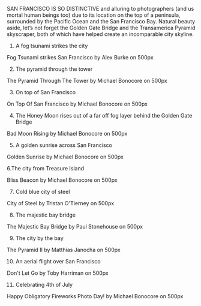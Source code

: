SAN FRANCISCO IS SO DISTINCTIVE and alluring to photographers (and us mortal human beings too) due to its location on the top of a peninsula, surrounded by the Pacific Ocean and the San Francisco Bay. Natural beauty aside, let’s not forget the Golden Gate Bridge and the Transamerica Pyramid skyscraper, both of which have helped create an incomparable city skyline.
 
1.  A fog tsunami strikes the city


  
  Fog Tsunami strikes San Francisco by Alex  Burke on 500px



 
2. The pyramid through the tower


  
  The Pyramid Through The Tower by Michael Bonocore on 500px


 
3. On top of San Francisco


  
  On Top Of San Francisco by Michael Bonocore on 500px


 
4. The Honey Moon rises out of a far off fog layer behind the Golden Gate Bridge


  
  Bad Moon Rising by Michael Bonocore on 500px


 
5. A golden sunrise across San Francisco


  
  Golden Sunrise by Michael Bonocore on 500px


 
6.The city from Treasure Island


  
  Bliss Beacon by Michael Bonocore on 500px


 
7. Cold blue city of steel


  
  City of Steel by Tristan O&#x27;Tierney on 500px


 
8. The majestic bay bridge


  
  The Majestic Bay Bridge by Paul Stonehouse on 500px


 
9. The city by the bay


  
  The Pyramid II by Matthias Janocha on 500px


 
10. An aerial flight over San Francisco


  
  Don&#x27;t Let Go by Toby Harriman on 500px


 
11. Celebrating 4th of July


  
  Happy Obligatory Fireworks Photo Day! by Michael Bonocore on 500px


